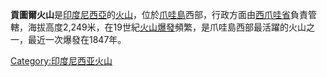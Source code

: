 {{Infobox mountain
| Name = 貢圖爾火山
| Photo = Gunung Guntur.jpg
| photo_caption = 
| Elevation = 2,249米
| elevation_ref = 
| prominence = 
| listing = 
| Location = {{INA}}[[西爪哇省|西爪哇省]]
| range = 
| Coordinates = {{Coord|7|8|35|S|107|50|24|E|type:mountain|display=inline,title}}
| topo = 
| Type = [[複式火山|複式火山]]
| age = 
| Volcanic_Arc/Belt = [[環太平洋火山帶|環太平洋火山帶]]
| Last eruption = 1847年
| first_ascent = 
| easiest_route = 
}}

'''貢圖爾火山'''是[[印度尼西亞|印度尼西亞]]的[[火山|火山]]，位於[[爪哇島|爪哇島]]西部，行政方面由[[西爪哇省|西爪哇省]]負責管轄，海拔高度2,249米，在19世紀[[火山爆發|火山爆發]]頻繁，是爪哇島西部最活躍的火山之一，最近一次爆發在1847年。

[[Category:印度尼西亚火山|Category:印度尼西亚火山]]

{{Indonesia-stub}}